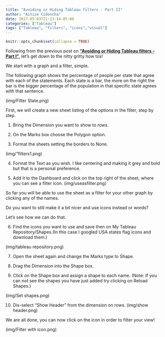 ```yaml
---
title: "Avoiding or Hiding Tableau filters - Part II"
author: "Ainize Cidoncha"
date: 2017-05-03T21:13:14-05:00
categories: ["Tableau"]
tags: ["Tableau", "filters", "icons","visual"]
---
```


```r
knitr::opts_chunk$set(collapse = TRUE)
```

Following from the previous post on [**"Avoiding or Hiding Tableau filters - Part I"**](https://ainizecm.github.io/blog/2017/05/03/tableau-filters---part-i/),
let's get down to the nitty gritty how tos!

We start with a graph and a filter, simple.

The following graph shows the percentage of people per state that agree with each of the statements. Each state is a bar, the more on the right the bar is the bigger percentage of the population in that specific state agrees with that sentence.

(img/Filter State.png)

First, we will create a new sheet listing of the options in the filter, step by step.

1. Bring the Dimension you want to show to rows.

2. On the Marks box choose the Polygon option.

3. Format the sheets setting the borders to None.

(img/"filters1.png)

4. Format the Text as you wish. I like centering and making it grey and bold but that is a personal preference.

5. Add it to the Dashboard and click on the top right of the sheet, where you can see a filter icon.
(img/useasfilter.png)

So far you will be able to use the sheet as a filter for your other graph by clicking any of the names.

Do you want to still make it a bit nicer and use icons instead or words?

Let's see how we can do that.

6. Find the icons you want to use and save then on My Tableau Repository/Shapes.(In this case I googled USA states flag icons and download them.)

(img/tableau repository.png)

7. Open the sheet again and change the Marks type to Shape.

8. Drag the Dimension into the Shape box.

9. Click on the Shape box and assign a shape to each name. (Note: If you can not see the shapes you have just added try clicking on Reload Shapes.)

(img/Set shapes.png)

10. Dis-select "Show Header" from the dimension on rows.
(img/show header.png)

We are all done, you can now click on the icon in order to filter your view!

(img/Filter with icon.png)



